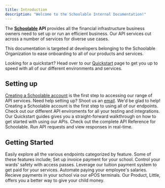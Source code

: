 ```yaml
---
title: Introduction
description: "Welcome to the Schoolable Internal Documentation!"
---
```


The **[Schoolable](https://schoolable.co/) API** provides all the financial infrastructure business owners need to set up or run an efficient business.
Our API services cut across a number of services for diverse use cases. <br /> 

This documentation is targeted at developers belonging to the Schoolable Organization to ease onboarding to all of our products and services. <br />

Looking for a quickstart? Head over to our [Quickstart](/home/quickstart) page to get you up to speed with all of our different environments and services.


## Setting up

[Creating a Schoolable account](https://pay.schoolable.co/register) is the first step to accessing our range of API services. Need help setting up? Shoot us an [email](#). We'd be glad to help!
<CardGroup cols={2}>
  <Card title="Open a Schoolable Account" icon="user" href="https://pay.schoolable.co/register">
    Creating a Schoolable account is the first step to using all of our endpoints.
  </Card>
  <Card title="Environments" icon="seedling" href="https://trylittleapp.com/">
    Check out our different API enviroments for all your testing and integrations.
  </Card>
  <Card title="Quickstart" icon="circle-bolt" href="https://trylittleapp.com/">
    Our Quickstart guides gives you a straight-forward walkthrough on how to get started with using our APIs.
  </Card>
  <Card title="API Reference" icon="code" href="https://trylittleapp.com/">
    Check out the complete API Reference for Schoolable. Run API requests and view responses in real-time.
  </Card>
</CardGroup>


## Getting Started

Easily explore all the various endpoints categorized by feature. Some of these features include;
<CardGroup cols={2}>
  <Card title="Create an Invoice" icon="file-invoice" href="https://schoolable.co/">
    Set up invoice payment for your school.
  </Card>
  <Card title="Get Access Control" icon="school" href="https://schoolable.co/" >
    Control your wards' safety with access passes.
  </Card>
  <Card title="Pay Tuition" icon="money-bills-simple" href="https://schoolable.co/" >
    Leverage our tuition payment system to get paid for your services.
  </Card>
  <Card title="Run an Employee Payroll" icon="scroll" href="https://schoolable.co/">
    Automate paying your employee's salaries.
  </Card>
  <Card title="Get our ePOS terminals" icon="money-simple-from-bracket" href="https://schoolable.co/">
    Recieve payments in your school via our ePOS terminals.
  </Card>
  <Card title="Give Your Child Money" icon="family" href="https://trylittleapp.com/">
    Our Product, Little, offers you a better way to give your child money.
  </Card>
</CardGroup>

